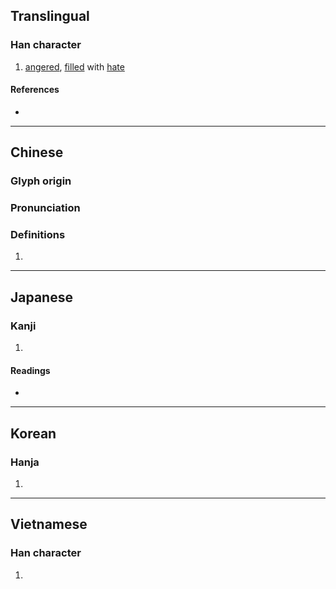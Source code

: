 {{character info/new}}
{{also|悩|恼}}
==Translingual==
{{Han simplified forms|惱|悩|恼}}

===Han character===
{{Han char|rn=61|rad=心|as=09|sn=12|four=92063|canj=PVVW|ids=⿰忄𡿺}}

# [[anger]]ed, [[filled]] with [[hate]]

====References====
* {{Han ref|kx=0392.240|dkj=10856|dj=0728.080|hdz=42332.160|uh=60F1|ud=24817|bh=B46F|bd=46191}}

----

==Chinese==
{{zh-forms|s=恼|alt=㛴}}

===Glyph origin===
{{Han etym}}

===Pronunciation===
{{zh-pron
|m=nǎo
|c=nou5
|h=pfs=nâu
|mn=qz:nó͘/tw,xm,zz:náu/qz,tw:ló/tw:ló͘
|mn_note=nó͘/náu - literary; ló/ló͘ - vernacular
|mc=y
|oc=y
|cat=v
}}

===Definitions===
{{zh-hanzi}}

# {{rfdef|lang=zh}}

----

==Japanese==

===Kanji===
{{ja-kanji|grade=|rs=心09|style=ky|shin=悩}}

# {{defn|lang=ja|sort=心09}}

====Readings====
* {{ja-readings|goon=のう<なう|kanon=どう<だう|kun=なや-む, なや-ます, なや-ましい, なやみ}}

----

==Korean==

===Hanja===
{{ko-hanja|hangeul=뇌|eumhun=|rv=noe|mr=noe|y=noy}}

# {{defn|lang=ko|sort=心09}}

----

==Vietnamese==

===Han character===
{{vi-hantu|[[não]], [[náo]]|rs=心09}}

# {{defn|lang=vi|sort=心09}}